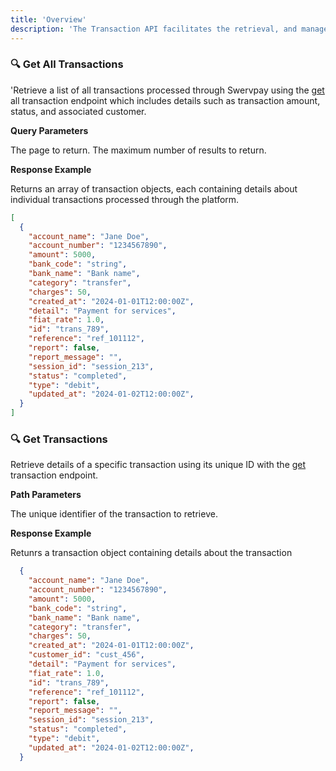 ```yaml
---
title: 'Overview'
description: 'The Transaction API facilitates the retrieval, and management of financial transaction records.'
---
```



### 🔍 Get All Transactions
'Retrieve a list of all transactions processed through Swervpay using the [get](/api-reference/transactions/get-all-transactions) all transaction endpoint which includes details such as transaction amount, status, and associated customer.


**Query Parameters**

<ParamField query="page" type="string" default={1} required>
  The page to return.
</ParamField>


<ParamField query="limit" type="string" default={10} required>
   The maximum number of results to return.
</ParamField>

**Response Example**

Returns an array of transaction objects, each containing details about individual transactions processed through the platform.

```json Response
[
  {
    "account_name": "Jane Doe",
    "account_number": "1234567890",
    "amount": 5000,
    "bank_code": "string",
    "bank_name": "Bank name",
    "category": "transfer",
    "charges": 50,
    "created_at": "2024-01-01T12:00:00Z",
    "detail": "Payment for services",
    "fiat_rate": 1.0,
    "id": "trans_789",
    "reference": "ref_101112",
    "report": false,
    "report_message": "",
    "session_id": "session_213",
    "status": "completed",
    "type": "debit",
    "updated_at": "2024-01-02T12:00:00Z",
  }
]
```

### 🔍 Get Transactions
Retrieve details of a specific transaction using its unique ID with the [get](/api-reference/transactions/get) transaction endpoint.

**Path Parameters**

<ParamField path="id" type="string" required>
 The unique identifier of the transaction to retrieve.
</ParamField>

**Response Example**

Retunrs a transaction object containing details about the transaction

```json Response
  {
    "account_name": "Jane Doe",
    "account_number": "1234567890",
    "amount": 5000,
    "bank_code": "string",
    "bank_name": "Bank name",
    "category": "transfer",
    "charges": 50,
    "created_at": "2024-01-01T12:00:00Z",
    "customer_id": "cust_456",
    "detail": "Payment for services",
    "fiat_rate": 1.0,
    "id": "trans_789",
    "reference": "ref_101112",
    "report": false,
    "report_message": "",
    "session_id": "session_213",
    "status": "completed",
    "type": "debit",
    "updated_at": "2024-01-02T12:00:00Z",
  }
```